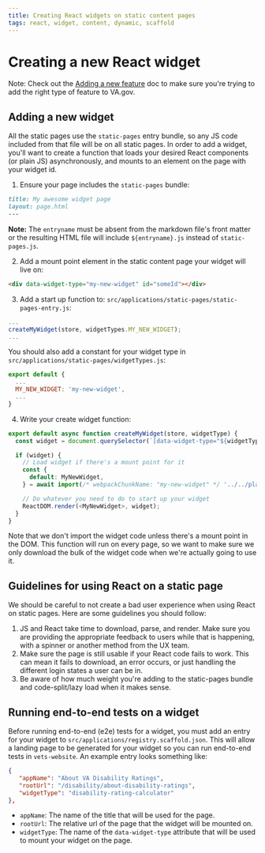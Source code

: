 ```yaml
---
title: Creating React widgets on static content pages
tags: react, widget, content, dynamic, scaffold
---
```


# Creating a new React widget

Note: Check out the [Adding a new feature](/getting-started/common-tasks/new-feature) doc to make sure you're trying to add the right type of feature to VA.gov.

## Adding a new widget

All the static pages use the `static-pages` entry bundle, so any JS code included from that file will be on all static pages. In order to add a widget, you'll want to create a function that loads your desired React components (or plain JS) asynchronously, and mounts to an element on the page with your widget id.

1. Ensure your page includes the `static-pages` bundle:

```markdown
title: My awesome widget page
layout: page.html
---
```

**Note:** The `entryname` must be absent from the markdown file's front matter or the resulting HTML file will include `${entryname}.js` instead of `static-pages.js`.

2. Add a mount point element in the static content page your widget will live on:

```html
<div data-widget-type="my-new-widget" id="someId"></div>
```

3. Add a start up function to: `src/applications/static-pages/static-pages-entry.js`:

```js
...
createMyWidget(store, widgetTypes.MY_NEW_WIDGET);
...
```

You should also add a constant for your widget type in `src/applications/static-pages/widgetTypes.js`:

```js
export default {
  ...
  MY_NEW_WIDGET: 'my-new-widget',
  ...
}
```

4. Write your create widget function:

```js
export default async function createMyWidget(store, widgetType) {
  const widget = document.querySelector(`[data-widget-type="${widgetType}"]`);

  if (widget) {
    // Load widget if there's a mount point for it
    const {
      default: MyNewWidget,
    } = await import(/* webpackChunkName: "my-new-widget" */ '../../platform/site-wide/my-new-widget');

    // Do whatever you need to do to start up your widget
    ReactDOM.render(<MyNewWidget>, widget);
  }
}
```

Note that we don't import the widget code unless there's a mount point in the DOM. This function will run on every page, so we want to make sure we only download the bulk of the widget code when we're actually going to use it.

## Guidelines for using React on a static page

We should be careful to not create a bad user experience when using React on static pages. Here are some guidelines you should follow:

1. JS and React take time to download, parse, and render. Make sure you are providing the appropriate feedback to users while that is happening, with a spinner or another method from the UX team.
2. Make sure the page is still usable if your React code fails to work. This can mean it fails to download, an error occurs, or just handling the different login states a user can be in.
3. Be aware of how much weight you're adding to the static-pages bundle and code-split/lazy load when it makes sense.

## Running end-to-end tests on a widget

Before running end-to-end (e2e) tests for a widget, you must add an entry for your widget to `src/applications/registry.scaffold.json`. This will allow a landing page to be generated for your widget so you can run end-to-end tests in `vets-website`. An example entry looks something like:
```json
{
   "appName": "About VA Disability Ratings",
   "rootUrl": "/disability/about-disability-ratings",
   "widgetType": "disability-rating-calculator"
},
```
- `appName`: The name of the title that will be used for the page.
- `rootUrl`: The relative url of the page that the widget will be mounted on.
- `widgetType`: The name of the `data-widget-type` attribute that will be used to mount your widget on the page.
